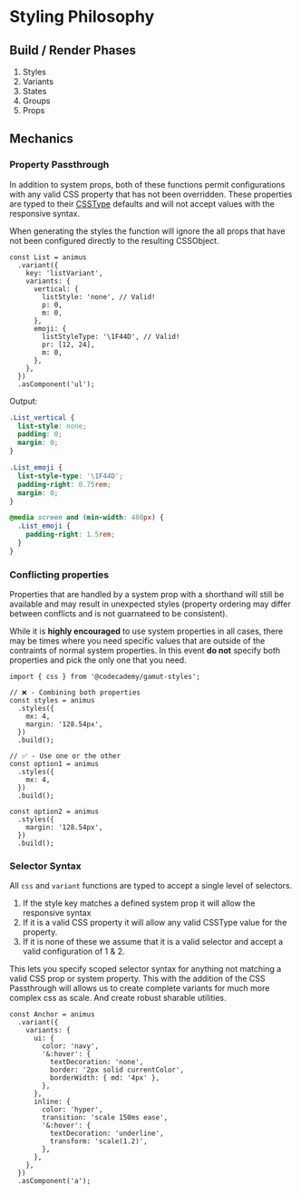 # Styling Philosophy

## Build / Render Phases

1. Styles
2. Variants
3. States
4. Groups
5. Props

## Mechanics

### Property Passthrough

In addition to system props, both of these functions permit configurations with any valid CSS property that has not been overridden. These properties are typed to their [CSSType](https://github.com/frenic/csstype#csstype) defaults and will not accept values with the responsive syntax.

When generating the styles the function will ignore the all props that have not been configured directly to the resulting CSSObject.

```tsx
const List = animus
  .variant({
    key: 'listVariant',
    variants: {
      vertical: {
        listStyle: 'none', // Valid!
        p: 0,
        m: 0,
      },
      emoji: {
        listStyleType: '\1F44D', // Valid!
        pr: [12, 24],
        m: 0,
      },
    },
  })
  .asComponent('ul');
```

Output:

```css
.List_vertical {
  list-style: none;
  padding: 0;
  margin: 0;
}

.List_emoji {
  list-style-type: '\1F44D';
  padding-right: 0.75rem;
  margin: 0;
}

@media screen and (min-width: 480px) {
  .List_emoji {
    padding-right: 1.5rem;
  }
}
```

### Conflicting properties

Properties that are handled by a system prop with a shorthand will still be available and may result in unexpected styles (property ordering may differ between conflicts and is not guarnateed to be consistent).

While it is **highly encouraged** to use system properties in all cases, there may be times where you need specific values that are outside of the contraints of normal system properties. In this event **do not** specify both properties and pick the only one that you need.

```tsx
import { css } from '@codecademy/gamut-styles';

// ❌ - Combining both properties
const styles = animus
  .styles({
    mx: 4,
    margin: '128.54px',
  })
  .build();

// ✅ - Use one or the other
const option1 = animus
  .styles({
    mx: 4,
  })
  .build();

const option2 = animus
  .styles({
    margin: '128.54px',
  })
  .build();
```

### Selector Syntax

All `css` and `variant` functions are typed to accept a single level of selectors.

1. If the style key matches a defined system prop it will allow the responsive syntax
2. If it is a valid CSS property it will allow any valid CSSType value for the property.
3. If it is none of these we assume that it is a valid selector and accept a valid configuration of 1 & 2.

This lets you specify scoped selector syntax for anything not matching a valid CSS prop or system property. This with the addition of the CSS Passthrough will allows us to create complete variants for much more complex css as scale. And create robust sharable utilities.

```tsx
const Anchor = animus
  .variant({
    variants: {
      ui: {
        color: 'navy',
        '&:hover': {
          textDecoration: 'none',
          border: '2px solid currentColor',
          borderWidth: { md: '4px' },
        },
      },
      inline: {
        color: 'hyper',
        transition: 'scale 150ms ease',
        '&:hover': {
          textDecoration: 'underline',
          transform: 'scale(1.2)',
        },
      },
    },
  })
  .asComponent('a');
```

